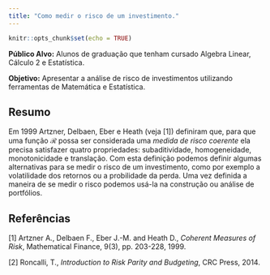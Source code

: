 ```yaml
---
title: "Como medir o risco de um investimento."
---
```


```r
knitr::opts_chunk$set(echo = TRUE)
```

**Público Alvo:** Alunos de graduação que tenham cursado Algebra Linear,  Cálculo 2 e Estatística.

\bigskip

**Objetivo:** Apresentar a análise de risco de investimentos utilizando ferramentas de Matemática e Estatística.

\bigskip


## Resumo
Em 1999 Artzner, Delbaen, Eber e Heath (veja [1]) definiram que, para que uma função $\mathcal{R}$ possa ser considerada uma *medida de risco coerente* ela precisa satisfazer quatro propriedades: subaditividade, homogeneidade, monotonicidade e translação. Com esta definição podemos definir algumas alternativas para se medir o risco de um investimento, como por exemplo a volatilidade dos retornos ou a probilidade da perda. Uma vez definida a maneira de se medir o risco podemos usá-la na construção ou análise de portfólios.


## Referências 
[1] Artzner A., Delbaen F., Eber J.-M. and Heath D., *Coherent
Measures of Risk*, Mathematical Finance, 9(3), pp. 203-228, 1999.

[2] Roncalli, T., *Introduction to Risk Parity and Budgeting*, CRC Press, 2014.
